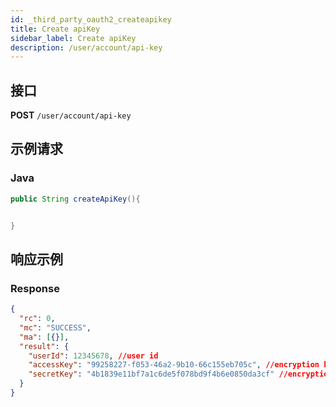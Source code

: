 ```yaml
---
id: _third_party_oauth2_createapikey
title: Create apiKey
sidebar_label: Create apiKey
description: /user/account/api-key
---
```


## 接口

**POST** `/user/account/api-key`

## 示例请求

### Java

```java
public String createApiKey(){


}
```

## 响应示例

### Response

```json
{
  "rc": 0,
  "mc": "SUCCESS",
  "ma": [{}],
  "result": {
    "userId": 12345678, //user id
    "accessKey": "99258227-f053-46a2-9b10-66c155eb705c", //encryption key
    "secretKey": "4b1839e11bf7a1c6de5f078bd9f4b6e0850da3cf" //encryption string
  }
}
```

